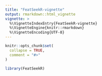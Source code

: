 ```yaml
---
title: "FeatSeekR-vignette"
output: rmarkdown::html_vignette
vignette: >
  %\VignetteIndexEntry{FeatSeekR-vignette}
  %\VignetteEngine{knitr::rmarkdown}
  %\VignetteEncoding{UTF-8}
---
```


```r
knitr::opts_chunk$set(
  collapse = TRUE,
  comment = "#>"
)
```

```r
library(FeatSeekR)
```
